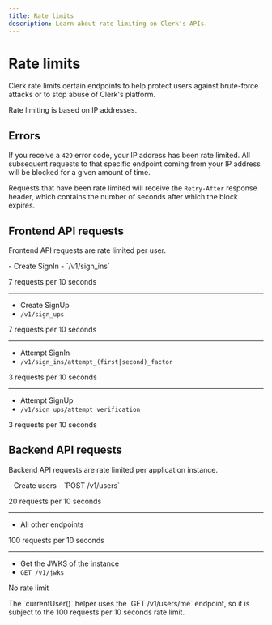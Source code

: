 ```yaml
---
title: Rate limits
description: Learn about rate limiting on Clerk's APIs.
---
```


# Rate limits

Clerk rate limits certain endpoints to help protect users against brute-force attacks or to stop abuse of Clerk's platform.

Rate limiting is based on IP addresses.

## Errors

If you receive a `429` error code, your IP address has been rate limited. All subsequent requests to that specific endpoint coming from your IP address will be blocked for a given amount of time.

Requests that have been rate limited will receive the `Retry-After` response header, which contains the number of seconds after which the block expires.

## Frontend API requests

Frontend API requests are rate limited per user.

<Properties>
  - Create SignIn
  - `/v1/sign_ins`

  7 requests per 10 seconds

  ---

  - Create SignUp
  - `/v1/sign_ups`

  7 requests per 10 seconds

  ---

  - Attempt SignIn
  - `/v1/sign_ins/attempt_(first|second)_factor`

  3 requests per 10 seconds

  ---

  - Attempt SignUp
  - `/v1/sign_ups/attempt_verification`

  3 requests per 10 seconds
</Properties>

## Backend API requests

Backend API requests are rate limited per application instance.

<Properties>
  - Create users
  - `POST /v1/users`

  20 requests per 10 seconds

  ---

  - All other endpoints

  100 requests per 10 seconds

  ---

  - Get the JWKS of the instance
  - `GET /v1/jwks`

  No rate limit
</Properties>

<Callout type="info">
  The `currentUser()` helper uses the `GET /v1/users/me` endpoint, so it is subject to the 100 requests per 10 seconds rate limit.
</Callout>
